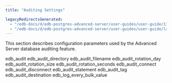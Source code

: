 ```yaml
---
title: "Auditing Settings"

legacyRedirectsGenerated:
  - "/edb-docs/d/edb-postgres-advanced-server/user-guides/user-guide/13/auditing_settings.html"
  - "/edb-docs/d/edb-postgres-advanced-server/user-guides/user-guide/latest/auditing_settings.html"
---
```


<div id="auditing_settings" class="registered_link"></div>

This section describes configuration parameters used by the Advanced Server database auditing feature.

<div class="toctree" maxdepth="3">

edb_audit edb_audit_directory edb_audit_filename edb_audit_rotation_day edb_audit_rotation_size edb_audit_rotation_seconds edb_audit_connect edb_audit_disconnect edb_audit_statement edb_audit_tag edb_audit_destination edb_log_every_bulk_value

</div>
